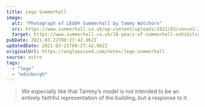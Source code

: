 ```yaml
---
title: Lego Summerhall
image:
  alt: "Photograph of LEGO® Summerhall by Tammy Watchorn"
  src: https://www.summerhall.co.uk/wp-content/uploads/2021/03/venue2-2-1-1536x1478.jpg.webp
  target: https://www.summerhall.co.uk/10-years-of-summerhall-exhibition/tammy-watchorn/
pubDate: 2021-03-22T08:27:42.962Z
updatedDate: 2021-03-22T08:27:42.962Z
originalUrl: https://anglepoised.com/notes/lego-summerhall
source: astro
tags:
  - "lego"
  - "edinburgh"
---
```


> We especially like that Tammy’s model is not intended to be an entirely faithful representation of the building, but a response to it.
